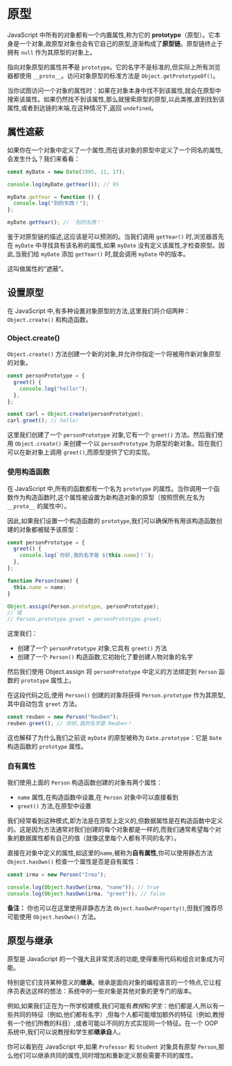 # 原型

JavaScript 中所有的对象都有一个内置属性,称为它的 **prototype**（原型）。它本身是一个对象,故原型对象也会有它自己的原型,逐渐构成了**原型链**。原型链终止于拥有 `null` 作为其原型的对象上。



指向对象原型的属性并**不**是 `prototype`。它的名字不是标准的,但实际上所有浏览器都使用 `__proto__`。访问对象原型的标准方法是 `Object.getPrototypeOf()`。



当你试图访问一个对象的属性时：如果在对象本身中找不到该属性,就会在原型中搜索该属性。如果仍然找不到该属性,那么就搜索原型的原型,以此类推,直到找到该属性,或者到达链的末端,在这种情况下,返回 `undefined`。



## 属性遮蔽

如果你在一个对象中定义了一个属性,而在该对象的原型中定义了一个同名的属性,会发生什么？我们来看看：

```js
const myDate = new Date(1995, 11, 17);

console.log(myDate.getYear()); // 95

myDate.getYear = function () {
  console.log("别的东西！");
};

myDate.getYear(); // '别的东西！'
```

鉴于对原型链的描述,这应该是可以预测的。当我们调用 `getYear()` 时,浏览器首先在 `myDate` 中寻找具有该名称的属性,如果 `myDate` 没有定义该属性,才检查原型。因此,当我们给 `myDate` 添加 `getYear()` 时,就会调用 `myDate` 中的版本。

这叫做属性的“遮蔽”。



## 设置原型

在 JavaScript 中,有多种设置对象原型的方法,这里我们将介绍两种：`Object.create()` 和构造函数。

### Object.create()

`Object.create()` 方法创建一个新的对象,并允许你指定一个将被用作新对象原型的对象。

```js
const personPrototype = {
  greet() {
    console.log("hello!");
  },
};

const carl = Object.create(personPrototype);
carl.greet(); // hello!
```

这里我们创建了一个 `personPrototype` 对象,它有一个 `greet()` 方法。然后我们使用 `Object.create()` 来创建一个以 `personPrototype` 为原型的新对象。现在我们可以在新对象上调用 `greet()`,而原型提供了它的实现。

### 使用构造函数

在 JavaScript 中,所有的函数都有一个名为 `prototype` 的属性。当你调用一个函数作为构造函数时,这个属性被设置为新构造对象的原型（按照惯例,在名为 `__proto__` 的属性中）。

因此,如果我们设置一个构造函数的 `prototype`,我们可以确保所有用该构造函数创建的对象都被赋予该原型：

```js
const personPrototype = {
  greet() {
    console.log(`你好,我的名字是 ${this.name}！`);
  },
};

function Person(name) {
  this.name = name;
}

Object.assign(Person.prototype, personPrototype);
// 或
// Person.prototype.greet = personPrototype.greet;
```

这里我们：

- 创建了一个 `personPrototype` 对象,它具有 `greet()` 方法
- 创建了一个 `Person()` 构造函数,它初始化了要创建人物对象的名字

然后我们使用 Object.assign 将 `personPrototype` 中定义的方法绑定到 `Person` 函数的 `prototype` 属性上。

在这段代码之后,使用 `Person()` 创建的对象将获得 `Person.prototype` 作为其原型,其中自动包含 `greet` 方法。

```js
const reuben = new Person("Reuben");
reuben.greet(); // 你好,我的名字是 Reuben！
```

这也解释了为什么我们之前说 `myDate` 的原型被称为 `Date.prototype`：它是 `Date` 构造函数的 `prototype` 属性。

### 自有属性

我们使用上面的 `Person` 构造函数创建的对象有两个属性：

- `name` 属性,在构造函数中设置,在 `Person` 对象中可以直接看到
- `greet()` 方法,在原型中设置

我们经常看到这种模式,即方法是在原型上定义的,但数据属性是在构造函数中定义的。这是因为方法通常对我们创建的每个对象都是一样的,而我们通常希望每个对象的数据属性都有自己的值（就像这里每个人都有不同的名字）。

直接在对象中定义的属性,如这里的`name`,被称为**自有属性**,你可以使用静态方法 `Object.hasOwn()` 检查一个属性是否是自有属性：

```js
const irma = new Person("Irma");

console.log(Object.hasOwn(irma, "name")); // true
console.log(Object.hasOwn(irma, "greet")); // false
```

**备注：** 你也可以在这里使用非静态方法 `Object.hasOwnProperty()`,但我们推荐尽可能使用 `Object.hasOwn()` 方法。



## 原型与继承

原型是 JavaScript 的一个强大且非常灵活的功能,使得重用代码和组合对象成为可能。

特别是它们支持某种意义的**继承**。继承是面向对象的编程语言的一个特点,它让程序员表达这样的想法：系统中的一些对象是其他对象的更专门的版本。

例如,如果我们正在为一所学校建模,我们可能有*教授*和*学生*：他们都是*人*,所以有一些共同的特征（例如,他们都有名字）,但每个人都可能增加额外的特征（例如,教授有一个他们所教的科目）,或者可能以不同的方式实现同一个特征。在一个 OOP 系统中,我们可以说教授和学生都**继承自**人。

你可以看到在 JavaScript 中,如果 `Professor` 和 `Student` 对象具有原型 `Person`,那么他们可以继承共同的属性,同时增加和重新定义那些需要不同的属性。
